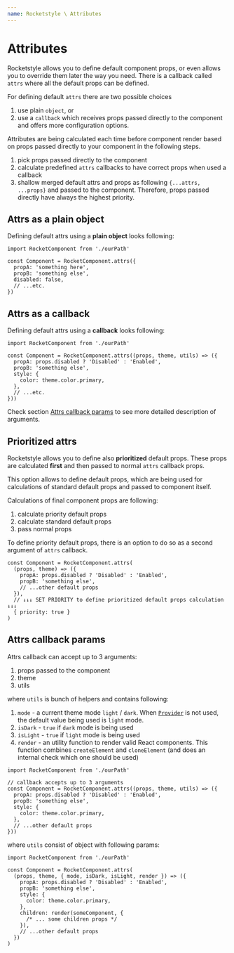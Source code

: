 ```yaml
---
name: Rocketstyle \ Attributes
---
```


# Attributes

Rocketstyle allows you to define default component props,
or even allows you to override them later the way you need.
There is a callback called `attrs` where all the default props
can be defined.

For defining default `attrs` there are two possible choices

1. use plain `object`, or
2. use a `callback` which receives props passed directly to
   the component and offers more configuration options.

Attributes are being calculated each time before component render
based on props passed directly to your component in the following
steps.

1. pick props passed directly to the component
2. calculate predefined `attrs` callbacks to have correct props
   when used a callback
3. shallow merged default attrs and props as following
   `{...attrs, ...props}` and passed to the component. Therefore,
   props passed directly have always the highest priority.

## Attrs as a plain object

Defining default attrs using a **plain object** looks following:

```tsx editor=false live=false
import RocketComponent from './ourPath'

const Component = RocketComponent.attrs({
  propA: 'something here',
  propB: 'something else',
  disabled: false,
  // ...etc.
})
```

## Attrs as a callback

Defining default attrs using a **callback** looks following:

```tsx editor=false live=false
import RocketComponent from './ourPath'

const Component = RocketComponent.attrs((props, theme, utils) => ({
  propA: props.disabled ? 'Disabled' : 'Enabled',
  propB: 'something else',
  style: {
    color: theme.color.primary,
  },
  // ...etc.
}))
```

Check section [Attrs callback params](/docs/ui-system/rocketstyle/attributes#attrs-callback-params)
to see more detailed description of arguments.

## Prioritized attrs

Rocketstyle allows you to define also **prioritized** default props.
These props are calculated **first** and then passed to normal `attrs`
callback props.

This option allows to define default props, which are being used
for calculations of standard default props and passed to component itself.

Calculations of final component props are following:

1. calculate priority default props
2. calculate standard default props
3. pass normal props

To define priority default props, there is an option to do so as a second argument
of `attrs` callback.

```tsx editor=false live=false
const Component = RocketComponent.attrs(
  (props, theme) => ({
    propA: props.disabled ? 'Disabled' : 'Enabled',
    propB: 'something else',
    // ...other default props
  }),
  // ↓↓↓ SET PRIORITY to define prioritized default props calculation ↓↓↓
  { priority: true }
)
```

## Attrs callback params

Attrs callback can accept up to 3 arguments:

1. props passed to the component
2. theme
3. utils

where `utils` is bunch of helpers and contains following:

1. `mode` - a current theme mode `light` / `dark`. When [`Provider`](/docs/ui-system/rocketstyle/context-provider)
   is not used, the default value being used is `light` mode.
2. `isDark` - `true` if `dark` mode is being used
3. `isLight` - `true` if `light` mode is being used
4. `render` - an utility function to render valid React components.
   This function combines `createElement` and `cloneElement` (and does an internal
   check which one should be used)

```tsx editor=false live=false
import RocketComponent from './ourPath'

// callback accepts up to 3 arguments
const Component = RocketComponent.attrs((props, theme, utils) => ({
  propA: props.disabled ? 'Disabled' : 'Enabled',
  propB: 'something else',
  style: {
    color: theme.color.primary,
  },
  // ...other default props
}))
```

where `utils` consist of object with following params:

```tsx editor=false live=false
import RocketComponent from './ourPath'

const Component = RocketComponent.attrs(
  (props, theme, { mode, isDark, isLight, render }) => ({
    propA: props.disabled ? 'Disabled' : 'Enabled',
    propB: 'something else',
    style: {
      color: theme.color.primary,
    },
    children: render(someComponent, {
      /* ... some children props */
    }),
    // ...other default props
  })
)
```
